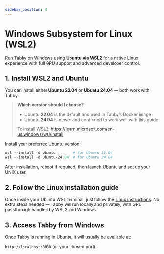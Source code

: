 ```yaml
---
sidebar_position: 4
---
```


# Windows Subsystem for Linux (WSL2)

Run Tabby on Windows using **Ubuntu via WSL2** for a native Linux experience with full GPU support and advanced developer control.

## 1. Install WSL2 and Ubuntu

You can install either **Ubuntu 22.04** or **Ubuntu 24.04** — both work with Tabby.

> **Which version should I choose?**
>
> - Ubuntu **22.04** is the default and used in Tabby’s Docker image  
> - Ubuntu **24.04** is newer and confirmed to work well with this guide  
>
> To install WSL2: https://learn.microsoft.com/en-us/windows/wsl/install

Install your preferred Ubuntu version:

```powershell
wsl --install -d Ubuntu        # for Ubuntu 22.04
wsl --install -d Ubuntu-24.04  # for Ubuntu 24.04
```
After installation, reboot if required, then launch Ubuntu and set up your UNIX user.

## 2. Follow the Linux installation guide

Once inside your Ubuntu WSL terminal, just follow the [Linux instructions](./linux). No extra steps
needed — Tabby will run locally and privately, with GPU passthrough handled by WSL2 and Windows.

## 3. Access Tabby from Windows

Once Tabby is running in Ubuntu, it will usually be available at:  

`http://localhost:8080` (or your chosen port)

